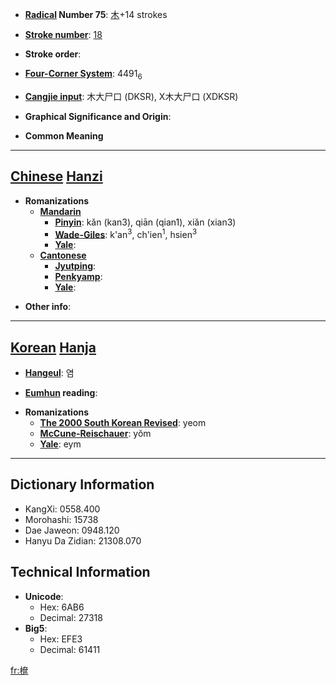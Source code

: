 * '''[[Wiktionary:Chinese radical index| Radical]] Number 75''': [[Wiktionary:Chinese radical index 木|木]]+14 strokes

* '''[[Wiktionary:Chinese total strokes index|Stroke number]]''': [[Wiktionary:Chinese total strokes index 18|18]]

* '''Stroke order''': 

* '''[[Wiktionary:Chinese four corner index|Four-Corner System]]''': 4491<sub>6</sub>

* '''[[Wiktionary:Chinese Cangjie index|Cangjie input]]''': 木大尸口 (DKSR), X木大尸口 (XDKSR)

* '''Graphical Significance and Origin''': 

* '''Common Meaning'''

----

== [[Chinese]] [[Hanzi]] ==

* '''Romanizations'''
** '''[[Mandarin]]'''
*** '''[[Pinyin]]''': kǎn (kan3), qiān (qian1), xiǎn (xian3)
*** '''[[Wade-Giles]]''': k'an<sup>3</sup>, ch'ien<sup>1</sup>, hsien<sup>3</sup>
*** '''[[Yale]]''': 
** '''[[Cantonese]]'''
*** '''[[Jyutping]]''':
*** '''[[Penkyamp]]''': 
*** '''[[Yale]]''': 

* '''Other info''': 

----

== [[Korean]] [[Hanja]] ==

* '''[[Hangeul]]''': 염

* '''[[Eumhun]] reading''': 

* '''Romanizations'''
** '''[[The 2000 South Korean Revised Romanization|The 2000 South Korean Revised]]''': yeom
** '''[[McCune-Reischauer]]''': yŏm
** '''[[Yale]]''': eym

----

== Dictionary Information ==

* KangXi: 0558.400
* Morohashi: 15738
* Dae Jaweon: 0948.120
* Hanyu Da Zidian: 21308.070

== Technical Information ==

* '''Unicode''':
** Hex: 6AB6
** Decimal: 27318
* '''Big5''':
** Hex: EFE3
** Decimal: 61411

[[fr:檶]]